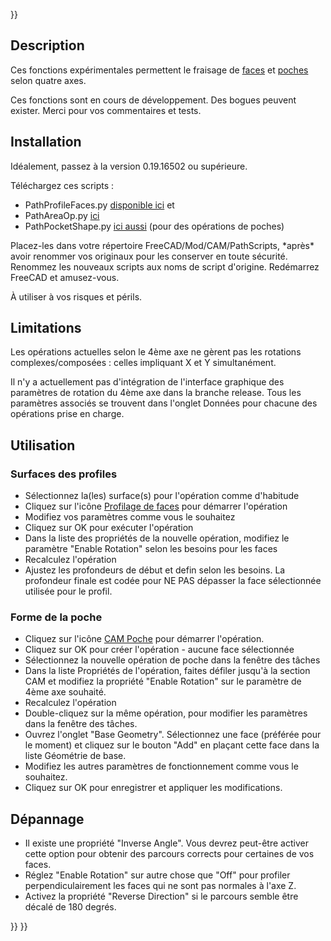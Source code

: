 <languages/>
{{UnfinishedDocu{{#translation:}}}}

{{Docnav/fr
|[[CAM_Postprocessor_Customization/fr|Personnaliser le postprocesseur]]
|[[CAM_Preferences/fr|Préférences]]
|[[CAM_Workbench/fr|CAM]]
|IconL=
|IconR=
|IconC=Workbench_CAM.svg
}}

{{TOCright}}

==Description==

Ces fonctions expérimentales permettent le fraisage de [https://forum.freecadweb.org/viewtopic.php?f=15&t=36773 faces] et [https://forum.freecadweb.org/viewtopic.php?f=15&t=35867 poches] selon quatre axes.

Ces fonctions sont en cours de développement. Des bogues peuvent exister. Merci pour vos commentaires et tests.

== Installation ==

Idéalement, passez à la version 0.19.16502 ou supérieure.

Téléchargez ces scripts :

* PathProfileFaces.py [https://forum.freecadweb.org/viewtopic.php?f=15&t=36773 disponible ici] et
* PathAreaOp.py [https://forum.freecadweb.org/viewtopic.php?f=15&t=35867 ici]
* PathPocketShape.py [https://forum.freecadweb.org/viewtopic.php?f=15&t=35867 ici aussi] (pour des opérations de poches)

Placez-les dans votre répertoire FreeCAD/Mod/CAM/PathScripts, *après* avoir renommer vos originaux pour les conserver en toute sécurité. Renommez les nouveaux scripts aux noms de script d'origine. Redémarrez FreeCAD et amusez-vous. 

À utiliser à vos risques et périls.

== Limitations ==

Les opérations actuelles selon le 4ème axe ne gèrent pas les rotations complexes/composées : celles impliquant X et Y simultanément.

Il n'y a actuellement pas d'intégration de l'interface graphique des paramètres de rotation du 4ème axe dans la branche release. Tous les paramètres associés se trouvent dans l'onglet Données pour chacune des opérations prise en charge.

<span id="Usage"></span>
==Utilisation==

<span id="Profile_Faces"></span>
=== Surfaces des profiles ===

* Sélectionnez la(les) surface(s) pour l'opération comme d'habitude
* Cliquez sur l'icône [[CAM_Profile/fr#Opération_Profilage_de_face|Profilage de faces]] pour démarrer l'opération
* Modifiez vos paramètres comme vous le souhaitez
* Cliquez sur OK pour exécuter l'opération
* Dans la liste des propriétés de la nouvelle opération, modifiez le paramètre "Enable Rotation" selon les besoins pour les faces
* Recalculez l'opération
* Ajustez les profondeurs de début et defin selon les besoins. La profondeur finale est codée pour NE PAS dépasser la face sélectionnée utilisée pour le profil.

<span id="Pocket_Shape"></span>
=== Forme de la poche ===

* Cliquez sur l'icône [[CAM_Pocket_Shape/fr|CAM Poche]] pour démarrer l'opération.
* Cliquez sur OK pour créer l'opération - aucune face sélectionnée
* Sélectionnez la nouvelle opération de poche dans la fenêtre des tâches
* Dans la liste Propriétés de l'opération, faites défiler jusqu'à la section CAM et modifiez la propriété "Enable Rotation" sur le paramètre de 4ème axe souhaité.
* Recalculez l'opération
* Double-cliquez sur la même opération, pour modifier les paramètres dans la fenêtre des tâches.
* Ouvrez l'onglet "Base Geometry". Sélectionnez une face (préférée pour le moment) et cliquez sur le bouton "Add" en plaçant cette face dans la liste Géométrie de base.
* Modifiez les autres paramètres de fonctionnement comme vous le souhaitez.
* Cliquez sur OK pour enregistrer et appliquer les modifications.

<span id="Troubleshooting"></span>
== Dépannage ==

*Il existe une propriété "Inverse Angle". Vous devrez peut-être activer cette option pour obtenir des parcours corrects pour certaines de vos faces.
*Réglez "Enable Rotation" sur autre chose que "Off" pour profiler perpendiculairement les faces qui ne sont pas normales à l'axe Z.
*Activez la propriété "Reverse Direction" si le parcours semble être décalé de 180 degrés.


{{Docnav/fr
|[[CAM_Postprocessor_Customization/fr|Personnaliser le postprocesseur]]
|[[CAM_Preferences/fr|Préférences]]
|[[CAM_Workbench/fr|CAM]]
|IconL=
|IconR=
|IconC=Workbench_CAM.svg
}}

{{CAM_Tools_navi{{#translation:}}}}
{{Userdocnavi{{#translation:}}}}